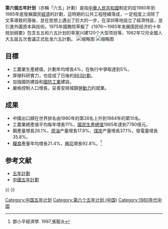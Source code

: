{{Infobox Fiveyearsplan
 |国家 = 中华人民共和国
 |国徽图像 = National Emblem of the People's Republic of China.svg
 |名称 = 六五计划
 |全称 = 第六个五年计划
 |起始年份 = 1980年
 |结束年份 = 1985年
 |GDP年平均实际增长率 = 10.3%
 |工农业总产值增长率 = 11%
 |起始年份名义GDP = 454 562 百万元
 |结束年份名义GDP = 901 604 百万元
}}
'''第六個五年計划'''（亦稱「六五」計劃）是指[[中華人民共和國|中華人民共和國]]制定的從1980年到1985年底發展國民[[經濟|經濟]]的計劃，這時期的公共工程陸續落成，一定程度上消除了文革導致的落後，並在思想上邁出了巨大的一步，在深圳等地設立了經濟特區，並引進外國資本與技術。1975年國務院草擬了《1976～1985年发展国民经济的十年规划纲要》包含五五和六五計划的草案兴建120个大型项目等，1982年12月全國人大五屆五次會議正式批准六五計劃。
[[File:Smxgongcheng_zengmian.jpg|缩略图]]
[[File:Burning_Shenzhen_Bay.jpg|缩略图]]

==目標==
*工農業生產總值，計劃年均增長4%，在執行中爭取達到5%。
*厚植科研實力，也促成了日後的[[863計劃|863計劃]]。
*加強國防建設和[[國防工業|國防工業]]建設。
*嚴格控制人口增長，妥善安排城鎮[[勞動力|勞動力]]的就業。

==成果==
*中國出口額在世界排名由1980年的第28名上升到1984年的第10名。
*工農業總產值平均每年增長11%，[[國民生產總值|國民生產總值]]1985年達到7780億元。
*鋼產量增長26.1%，[[原油|原油]]产量增長17.9%，[[煤炭|煤炭]]产量增長37.1%，發電量增長35.8%。
*[[糧食|糧食]]產量年均增長21.4%，[[棉花|棉花]]增長92.8%。<ref>鄧小平經濟學. 1997,張龍炎</ref>

==参考文献==
{{reflist}}
* [[五年計劃|五年計劃]]
* [[中國五年計劃|中國五年計劃]]
{{-}}
{{中国五年计划}}

[[Category:中国五年计划|Category:中国五年计划]]
[[Category:第六个五年计划_(中国)|Category:第六个五年计划 (中国)]]
[[Category:1980年代中国|Category:1980年代中国]]